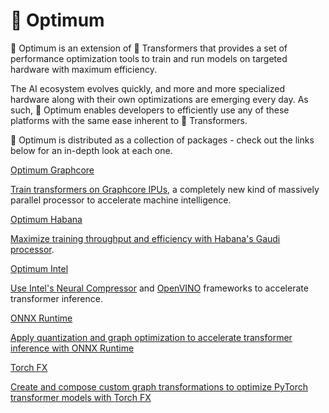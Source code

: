 <!--Copyright 2022 The HuggingFace Team. All rights reserved.

Licensed under the Apache License, Version 2.0 (the "License"); you may not use this file except in compliance with
the License. You may obtain a copy of the License at

http://www.apache.org/licenses/LICENSE-2.0

Unless required by applicable law or agreed to in writing, software distributed under the License is distributed on
an "AS IS" BASIS, WITHOUT WARRANTIES OR CONDITIONS OF ANY KIND, either express or implied. See the License for the
specific language governing permissions and limitations under the License.
-->

# 🤗 Optimum

🤗 Optimum is an extension of 🤗 Transformers that provides a set of performance optimization tools to train and run models on targeted hardware with maximum efficiency.

The AI ecosystem evolves quickly, and more and more specialized hardware along with their own optimizations are emerging every day.
As such, 🤗 Optimum enables developers to efficiently use any of these platforms with the same ease inherent to 🤗 Transformers.

🤗 Optimum is distributed as a collection of packages - check out the links below for an in-depth look at each one.

<div class="mt-10">
  <div class="w-full flex flex-col space-y-4 md:space-y-0 md:grid md:grid-cols-3 md:gap-y-4 md:gap-x-5">
    <a class="!no-underline border dark:border-gray-700 p-5 rounded-lg shadow hover:shadow-lg" href="/docs/optimum/graphcore_index"
      ><div class="w-full text-center bg-gradient-to-br from-blue-400 to-blue-500 rounded-lg py-1.5 font-semibold mb-5 text-white text-lg leading-relaxed">Optimum Graphcore</div>
      <p class="text-gray-700">Train transformers on <a href="https://www.graphcore.ai/products/ipu">Graphcore IPUs</a>, a completely new kind of massively parallel processor to accelerate machine intelligence.</p>
    </a>
    <a class="!no-underline border dark:border-gray-700 p-5 rounded-lg shadow hover:shadow-lg" href="/docs/optimum/habana_index"
      ><div class="w-full text-center bg-gradient-to-br from-indigo-400 to-indigo-500 rounded-lg py-1.5 font-semibold mb-5 text-white text-lg leading-relaxed">Optimum Habana</div>
      <p class="text-gray-700">Maximize training throughput and efficiency with <a href="https://docs.habana.ai/en/latest/Gaudi_Overview/Gaudi_Architecture.html">Habana's Gaudi processor</a>.</p>
    </a>
    <a class="!no-underline border dark:border-gray-700 p-5 rounded-lg shadow hover:shadow-lg" href="/docs/optimum/intel_index"
      ><div class="w-full text-center bg-gradient-to-br from-pink-400 to-pink-500 rounded-lg py-1.5 font-semibold mb-5 text-white text-lg leading-relaxed">Optimum Intel</div>
      <p class="text-gray-700">Use Intel's <a href="https://www.intel.com/content/www/us/en/developer/tools/oneapi/neural-compressor.html">Neural Compressor</a> and <a href="https://docs.openvino.ai/latest/index.html">OpenVINO</a> frameworks to accelerate transformer inference.</p>
    </a>
    <a class="!no-underline border dark:border-gray-700 p-5 rounded-lg shadow hover:shadow-lg" href="/docs/optimum/onnxruntime/overview"
      ><div class="w-full text-center bg-gradient-to-br from-yellow-400 to-yellow-500 rounded-lg py-1.5 font-semibold mb-5 text-white text-lg leading-relaxed">ONNX Runtime</div>
      <p class="text-gray-700">Apply quantization and graph optimization to accelerate transformer inference with <a href="https://onnxruntime.ai/">ONNX Runtime</a></p>
    </a>
    <a class="!no-underline border dark:border-gray-700 p-5 rounded-lg shadow hover:shadow-lg" href="/docs/optimum/fx/overview"
      ><div class="w-full text-center bg-gradient-to-br from-green-400 to-green-500 rounded-lg py-1.5 font-semibold mb-5 text-white text-lg leading-relaxed">Torch FX</div>
      <p class="text-gray-700">Create and compose custom graph transformations to optimize PyTorch transformer models with <a href="https://pytorch.org/docs/stable/fx.html#">Torch FX</a></p>
    </a>
  </div>
</div>
